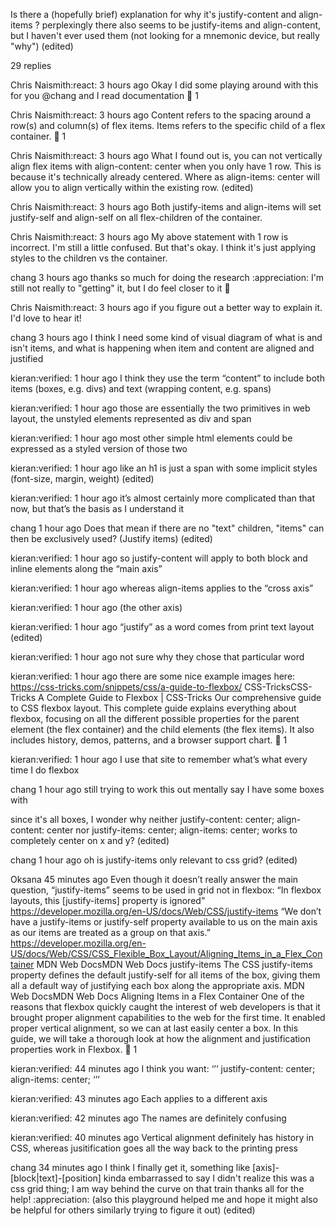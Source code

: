 
Is there a (hopefully brief) explanation for why it's justify-content and align-items ?
perplexingly there also seems to be justify-items and align-content, but I haven't ever used them
(not looking for a mnemonic device, but really "why") (edited) 




29 replies

Chris Naismith:react:  3 hours ago
Okay I did some playing around with this for you @chang and I read documentation
:pray:
1


Chris Naismith:react:  3 hours ago
Content refers to the spacing around a row(s) and column(s) of flex items.
Items refers to the specific child of a flex container.
:thought_balloon:
1


Chris Naismith:react:  3 hours ago
What I found out is, you can not vertically align flex items with align-content: center when you only have 1 row. This is because it's technically already centered. Where as align-items: center will allow you to align vertically within the existing row. (edited) 

Chris Naismith:react:  3 hours ago
Both justify-items and align-items will set justify-self and align-self on all flex-children of the container.

Chris Naismith:react:  3 hours ago
My above statement with 1 row is incorrect. I'm still a little confused. But that's okay. I think it's just applying styles to the children vs the container.

chang  3 hours ago
thanks so much for doing the research :appreciation:
I'm still not really to "getting" it, but I do feel closer to it :slightly_smiling_face:

Chris Naismith:react:  3 hours ago
if you figure out a better way to explain it. I'd love to hear it!

chang  3 hours ago
I think I need some kind of visual diagram of what is and isn't items, and what is happening when item and content are aligned and justified

kieran:verified:  1 hour ago
I think they use the term “content” to include both items (boxes, e.g. divs) and text (wrapping content, e.g. spans)

kieran:verified:  1 hour ago
those are essentially the two primitives in web layout, the unstyled elements represented as div and span

kieran:verified:  1 hour ago
most other simple html elements could be expressed as a styled version of those two

kieran:verified:  1 hour ago
like an h1 is just a span with some implicit styles (font-size, margin, weight) (edited) 

kieran:verified:  1 hour ago
it’s almost certainly more complicated than that now, but that’s the basis as I understand it

chang  1 hour ago
Does that mean if there are no "text" children, "items" can then be exclusively used? (Justify items) (edited) 

kieran:verified:  1 hour ago
so justify-content will apply to both block and inline elements along the “main axis”

kieran:verified:  1 hour ago
whereas align-items  applies to the “cross axis”

kieran:verified:  1 hour ago
(the other axis)

kieran:verified:  1 hour ago
“justify” as a word comes from print text layout (edited) 

kieran:verified:  1 hour ago
not sure why they chose that particular word

kieran:verified:  1 hour ago
there are some nice example images here: https://css-tricks.com/snippets/css/a-guide-to-flexbox/
CSS-TricksCSS-Tricks
A Complete Guide to Flexbox | CSS-Tricks
Our comprehensive guide to CSS flexbox layout. This complete guide explains everything about flexbox, focusing on all the different possible properties for the parent element (the flex container) and the child elements (the flex items). It also includes history, demos, patterns, and a browser support chart.
:pray:
1


kieran:verified:  1 hour ago
I use that site to remember what’s what every time I do flexbox

chang  1 hour ago
still trying to work this out mentally
say I have some boxes with
<div class="flex w-full h-full bg-red-900">
  <div class="w-10 h-10 bg-red-400"></div>
  <div class="w-10 h-10 bg-red-400"></div>
  <div class="w-10 h-10 bg-red-400"></div>
  <div class="w-10 h-10 bg-red-400"></div>
</div>
since it's all boxes, I wonder why neither justify-content: center; align-content: center nor justify-items: center; align-items: center; works to completely center on x and y? (edited) 

chang  1 hour ago
oh is justify-items only relevant to css grid? (edited) 

Oksana  45 minutes ago
Even though it doesn’t really answer the main question, “justify-items” seems to be used in grid not in flexbox: “In flexbox layouts, this [justify-items] property is ignored” https://developer.mozilla.org/en-US/docs/Web/CSS/justify-items
“We don’t have a justify-items or justify-self property available to us on the main axis as our items are treated as a group on that axis.” https://developer.mozilla.org/en-US/docs/Web/CSS/CSS_Flexible_Box_Layout/Aligning_Items_in_a_Flex_Container
MDN Web DocsMDN Web Docs
justify-items
The CSS justify-items property defines the default justify-self for all items of the box, giving them all a default way of justifying each box along the appropriate axis.
MDN Web DocsMDN Web Docs
Aligning Items in a Flex Container
One of the reasons that flexbox quickly caught the interest of web developers is that it brought proper alignment capabilities to the web for the first time. It enabled proper vertical alignment, so we can at last easily center a box. In this guide, we will take a thorough look at how the alignment and justification properties work in Flexbox.
:pray:
1


kieran:verified:  44 minutes ago
I think you want:
‘’’
justify-content: center;
align-items: center;
‘’’

kieran:verified:  43 minutes ago
Each applies to a different axis

kieran:verified:  42 minutes ago
The names are definitely confusing

kieran:verified:  40 minutes ago
Vertical alignment definitely has history in CSS, whereas jusitification goes all the way back to the printing press

chang  34 minutes ago
I think I finally get it, something like [axis]-[block|text]-[position]
kinda embarrassed to say I didn't realize this was a css grid thing; I am way behind the curve on that train
thanks all for the help! :appreciation:
(also this playground helped me and hope it might also be helpful for others similarly trying to figure it out) (edited) 
